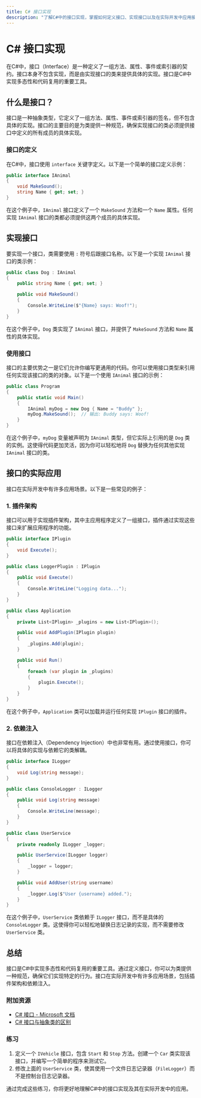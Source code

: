 ```yaml
---
title: C# 接口实现
description: "了解C#中的接口实现，掌握如何定义接口、实现接口以及在实际开发中应用接口。"
---
```


# C# 接口实现

在C#中，接口（Interface）是一种定义了一组方法、属性、事件或索引器的契约。接口本身不包含实现，而是由实现接口的类来提供具体的实现。接口是C#中实现多态性和代码复用的重要工具。

## 什么是接口？

接口是一种抽象类型，它定义了一组方法、属性、事件或索引器的签名，但不包含具体的实现。接口的主要目的是为类提供一种规范，确保实现接口的类必须提供接口中定义的所有成员的具体实现。

### 接口的定义

在C#中，接口使用 `interface` 关键字定义。以下是一个简单的接口定义示例：

```csharp
public interface IAnimal
{
    void MakeSound();
    string Name { get; set; }
}
```

在这个例子中，`IAnimal` 接口定义了一个 `MakeSound` 方法和一个 `Name` 属性。任何实现 `IAnimal` 接口的类都必须提供这两个成员的具体实现。

## 实现接口

要实现一个接口，类需要使用 `:` 符号后跟接口名称。以下是一个实现 `IAnimal` 接口的类示例：

```csharp
public class Dog : IAnimal
{
    public string Name { get; set; }

    public void MakeSound()
    {
        Console.WriteLine($"{Name} says: Woof!");
    }
}
```

在这个例子中，`Dog` 类实现了 `IAnimal` 接口，并提供了 `MakeSound` 方法和 `Name` 属性的具体实现。

### 使用接口

接口的主要优势之一是它们允许你编写更通用的代码。你可以使用接口类型来引用任何实现该接口的类的对象。以下是一个使用 `IAnimal` 接口的示例：

```csharp
public class Program
{
    public static void Main()
    {
        IAnimal myDog = new Dog { Name = "Buddy" };
        myDog.MakeSound();  // 输出: Buddy says: Woof!
    }
}
```

在这个例子中，`myDog` 变量被声明为 `IAnimal` 类型，但它实际上引用的是 `Dog` 类的实例。这使得代码更加灵活，因为你可以轻松地将 `Dog` 替换为任何其他实现 `IAnimal` 接口的类。

## 接口的实际应用

接口在实际开发中有许多应用场景。以下是一些常见的例子：

### 1. 插件架构

接口可以用于实现插件架构，其中主应用程序定义了一组接口，插件通过实现这些接口来扩展应用程序的功能。

```csharp
public interface IPlugin
{
    void Execute();
}

public class LoggerPlugin : IPlugin
{
    public void Execute()
    {
        Console.WriteLine("Logging data...");
    }
}

public class Application
{
    private List<IPlugin> _plugins = new List<IPlugin>();

    public void AddPlugin(IPlugin plugin)
    {
        _plugins.Add(plugin);
    }

    public void Run()
    {
        foreach (var plugin in _plugins)
        {
            plugin.Execute();
        }
    }
}
```

在这个例子中，`Application` 类可以加载并运行任何实现 `IPlugin` 接口的插件。

### 2. 依赖注入

接口在依赖注入（Dependency Injection）中也非常有用。通过使用接口，你可以将具体的实现与依赖它的类解耦。

```csharp
public interface ILogger
{
    void Log(string message);
}

public class ConsoleLogger : ILogger
{
    public void Log(string message)
    {
        Console.WriteLine(message);
    }
}

public class UserService
{
    private readonly ILogger _logger;

    public UserService(ILogger logger)
    {
        _logger = logger;
    }

    public void AddUser(string username)
    {
        _logger.Log($"User {username} added.");
    }
}
```

在这个例子中，`UserService` 类依赖于 `ILogger` 接口，而不是具体的 `ConsoleLogger` 类。这使得你可以轻松地替换日志记录的实现，而不需要修改 `UserService` 类。

## 总结

接口是C#中实现多态性和代码复用的重要工具。通过定义接口，你可以为类提供一种规范，确保它们实现特定的行为。接口在实际开发中有许多应用场景，包括插件架构和依赖注入。

### 附加资源

- [C# 接口 - Microsoft 文档](https://learn.microsoft.com/en-us/dotnet/csharp/language-reference/keywords/interface)
- [C# 接口与抽象类的区别](https://www.c-sharpcorner.com/article/difference-between-abstract-class-and-interface-in-c-sharp/)

### 练习

1. 定义一个 `IVehicle` 接口，包含 `Start` 和 `Stop` 方法。创建一个 `Car` 类实现该接口，并编写一个简单的程序来测试它。
2. 修改上面的 `UserService` 类，使其使用一个文件日志记录器（`FileLogger`）而不是控制台日志记录器。

通过完成这些练习，你将更好地理解C#中的接口实现及其在实际开发中的应用。